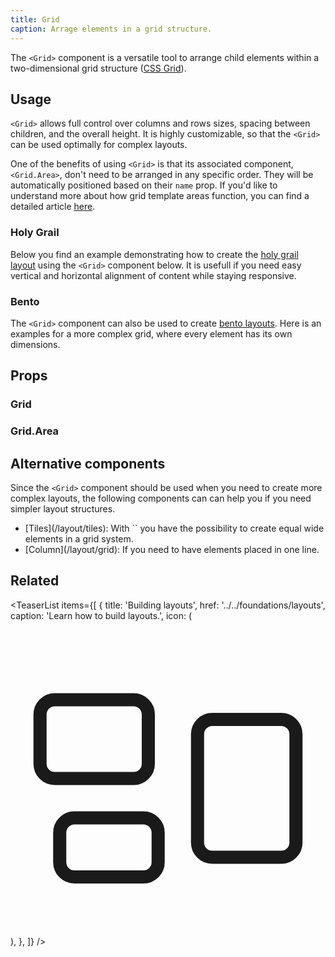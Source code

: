 ```yaml
---
title: Grid
caption: Arrage elements in a grid structure.
---
```


The `<Grid>` component is a versatile tool to arrange child elements within a two-dimensional grid structure ([CSS Grid](https://developer.mozilla.org/en-US/docs/Web/CSS/CSS_Grid_Layout/Basic_Concepts_of_Grid_Layout)).

## Usage

`<Grid>` allows full control over columns and rows sizes, spacing between children, and the overall height. It is highly customizable, so that the `<Grid>` can be used optimally for complex layouts.

One of the benefits of using `<Grid>` is that its associated component, `<Grid.Area>`, don't need to be arranged in any specific order. They will be automatically positioned based on their `name` prop. If you'd like to understand more about how grid template areas function, you can find a detailed article [here](https://www.smashingmagazine.com/understanding-css-grid-template-areas/).

### Holy Grail

Below you find an example demonstrating how to create the [holy grail layout](<https://en.wikipedia.org/wiki/Holy_grail_(web_design)>) using the `<Grid>` component below. It is usefull if you need easy vertical and horizontal alignment of content while staying responsive.

<ComponentDemo file="./grid-holy-grail.demo.tsx" />

### Bento

The `<Grid>` component can also be used to create [bento layouts](https://bootcamp.uxdesign.cc/web-design-trend-bento-box-95814d99ac62). Here is an examples for a more complex grid, where every element has its own dimensions.

<ComponentDemo file="./grid-bento.demo.tsx" />

## Props

<StorybookHintMessage component={title} />

### Grid

<PropsTable component={title} />

### Grid.Area

<PropsTable component="GridArea" />

## Alternative components

Since the `<Grid>` component should be used when you need to create more complex layouts, the following components can can help you if you need simpler layout structures.

<ul>
  <li>[Tiles](/layout/tiles): With `<Tiles>` you have the possibility to create equal wide elements in a grid system.</li>
  <li>[Column](/layout/grid): If you need to have elements placed in one line.</li>
</ul>

## Related

<TeaserList
  items={[
    {
      title: 'Building layouts',
      href: '../../foundations/layouts',
      caption: 'Learn how to build layouts.',
      icon: (
        <svg
          xmlns="http://www.w3.org/2000/svg"
          fill="none"
          viewBox="0 0 24 24"
          strokeWidth={1.5}
          stroke="currentColor"
          className="size-6"
        >
          <path
            strokeLinecap="round"
            strokeLinejoin="round"
            d="M2.25 7.125C2.25 6.504 2.754 6 3.375 6h6c.621 0 1.125.504 1.125 1.125v3.75c0 .621-.504 1.125-1.125 1.125h-6a1.125 1.125 0 0 1-1.125-1.125v-3.75ZM14.25 8.625c0-.621.504-1.125 1.125-1.125h5.25c.621 0 1.125.504 1.125 1.125v8.25c0 .621-.504 1.125-1.125 1.125h-5.25a1.125 1.125 0 0 1-1.125-1.125v-8.25ZM3.75 16.125c0-.621.504-1.125 1.125-1.125h5.25c.621 0 1.125.504 1.125 1.125v2.25c0 .621-.504 1.125-1.125 1.125h-5.25a1.125 1.125 0 0 1-1.125-1.125v-2.25Z"
          />
        </svg>
      ),
    },
  ]}
/>
